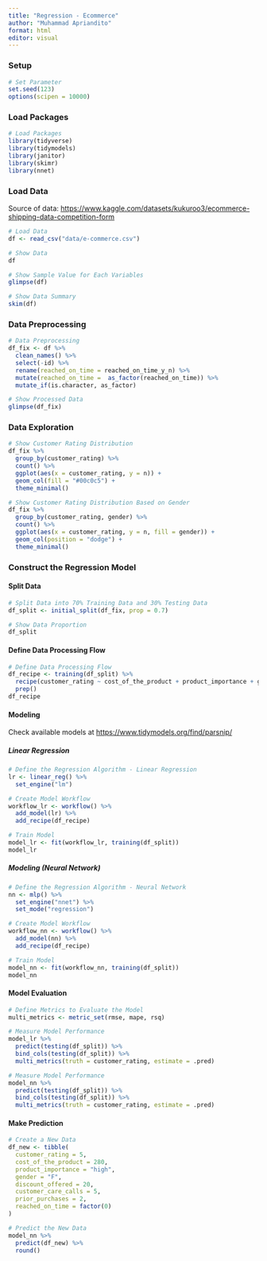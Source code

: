 ```yaml
---
title: "Regression - Ecommerce"
author: "Muhammad Apriandito"
format: html
editor: visual
---
```


### Setup

```r
# Set Parameter
set.seed(123)
options(scipen = 10000)
```

### Load Packages

```r
# Load Packages
library(tidyverse)
library(tidymodels)
library(janitor)
library(skimr)
library(nnet)
```

### Load Data

Source of data: <https://www.kaggle.com/datasets/kukuroo3/ecommerce-shipping-data-competition-form>

```r
# Load Data
df <- read_csv("data/e-commerce.csv")
```

```r
# Show Data
df
```

```r
# Show Sample Value for Each Variables
glimpse(df)
```

```r
# Show Data Summary
skim(df)
```

### Data Preprocessing

```r
# Data Preprocessing
df_fix <- df %>%
  clean_names() %>%
  select(-id) %>%
  rename(reached_on_time = reached_on_time_y_n) %>%
  mutate(reached_on_time =  as_factor(reached_on_time)) %>%
  mutate_if(is.character, as_factor)
```

```r
# Show Processed Data
glimpse(df_fix)
```

### Data Exploration

```r
# Show Customer Rating Distribution
df_fix %>% 
  group_by(customer_rating) %>%
  count() %>%
  ggplot(aes(x = customer_rating, y = n)) +
  geom_col(fill = "#00c0c5") +
  theme_minimal()
```

```r
# Show Customer Rating Distribution Based on Gender
df_fix %>% 
  group_by(customer_rating, gender) %>%
  count() %>%
  ggplot(aes(x = customer_rating, y = n, fill = gender)) +
  geom_col(position = "dodge") +
  theme_minimal()
```

### Construct the Regression Model

#### Split Data

```r
# Split Data into 70% Training Data and 30% Testing Data
df_split <- initial_split(df_fix, prop = 0.7)
```

```r
# Show Data Proportion
df_split
```

#### Define Data Processing Flow

```r
# Define Data Processing Flow
df_recipe <- training(df_split) %>%
  recipe(customer_rating ~ cost_of_the_product + product_importance + gender + discount_offered + customer_care_calls + prior_purchases + reached_on_time) %>%
  prep()
df_recipe
```

#### Modeling

Check available models at <https://www.tidymodels.org/find/parsnip/>

##### Linear Regression

```r
# Define the Regression Algorithm - Linear Regression
lr <- linear_reg() %>%
  set_engine("lm")
```

```r
# Create Model Workflow 
workflow_lr <- workflow() %>%
  add_model(lr) %>%
  add_recipe(df_recipe)
```

```r
# Train Model
model_lr <- fit(workflow_lr, training(df_split))
model_lr
```

##### Modeling (Neural Network)

```r
# Define the Regression Algorithm - Neural Network
nn <- mlp() %>% 
  set_engine("nnet") %>% 
  set_mode("regression")
```

```r
# Create Model Workflow 
workflow_nn <- workflow() %>%
  add_model(nn) %>%
  add_recipe(df_recipe)
```

```r
# Train Model
model_nn <- fit(workflow_nn, training(df_split))
model_nn
```

#### Model Evaluation

```r
# Define Metrics to Evaluate the Model
multi_metrics <- metric_set(rmse, mape, rsq)
```

```r
# Measure Model Performance
model_lr %>%
  predict(testing(df_split)) %>%
  bind_cols(testing(df_split)) %>%
  multi_metrics(truth = customer_rating, estimate = .pred)
```

```r
# Measure Model Performance
model_nn %>%
  predict(testing(df_split)) %>%
  bind_cols(testing(df_split)) %>%
  multi_metrics(truth = customer_rating, estimate = .pred)
```

#### Make Prediction

```r
# Create a New Data
df_new <- tibble(
  customer_rating = 5,
  cost_of_the_product = 280,
  product_importance = "high",
  gender = "F",
  discount_offered = 20,
  customer_care_calls = 5,
  prior_purchases = 2,
  reached_on_time = factor(0)
) 
```

```r
# Predict the New Data
model_nn %>%
  predict(df_new) %>%
  round()
```
